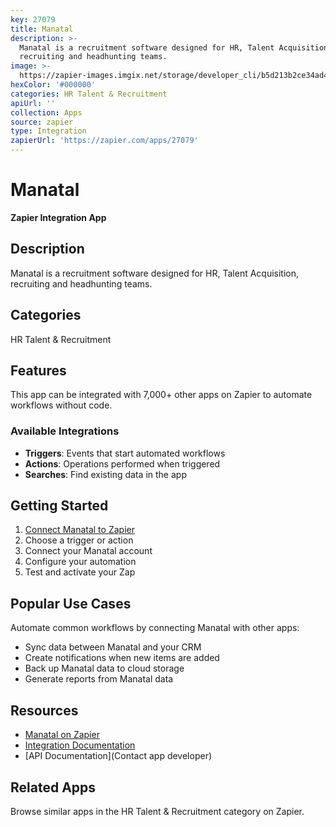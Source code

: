 ```yaml
---
key: 27079
title: Manatal
description: >-
  Manatal is a recruitment software designed for HR, Talent Acquisition,
  recruiting and headhunting teams.
image: >-
  https://zapier-images.imgix.net/storage/developer_cli/b5d213b2ce34ad460c180e3beffe2faa.png?auto=format%2Ccompress&ixlib=python-3.0.0&q=50
hexColor: '#000000'
categories: HR Talent & Recruitment
apiUrl: ''
collection: Apps
source: zapier
type: Integration
zapierUrl: 'https://zapier.com/apps/27079'
---
```

# Manatal

**Zapier Integration App**

## Description

Manatal is a recruitment software designed for HR, Talent Acquisition, recruiting and headhunting teams.

## Categories

HR Talent & Recruitment

## Features

This app can be integrated with 7,000+ other apps on Zapier to automate workflows without code.

### Available Integrations

- **Triggers**: Events that start automated workflows
- **Actions**: Operations performed when triggered
- **Searches**: Find existing data in the app

## Getting Started

1. [Connect Manatal to Zapier](https://zapier.com/apps/27079)
2. Choose a trigger or action
3. Connect your Manatal account
4. Configure your automation
5. Test and activate your Zap

## Popular Use Cases

Automate common workflows by connecting Manatal with other apps:

- Sync data between Manatal and your CRM
- Create notifications when new items are added
- Back up Manatal data to cloud storage
- Generate reports from Manatal data

## Resources

- [Manatal on Zapier](https://zapier.com/apps/27079)
- [Integration Documentation](https://zapier.com/apps/27079/integrations)
- [API Documentation](Contact app developer)

## Related Apps

Browse similar apps in the HR Talent & Recruitment category on Zapier.
